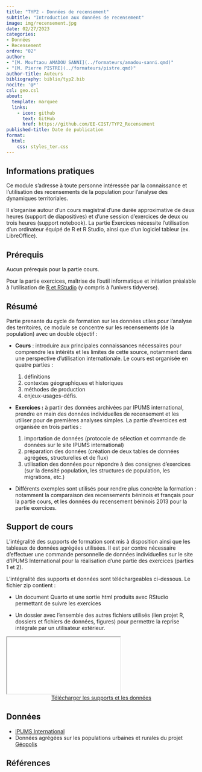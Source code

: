 ```yaml
---
title: "TYP2 - Données de recensement"
subtitle: "Introduction aux données de recensement"
image: img/recensement.jpg
date: 02/27/2023
categories: 
- Données
- Recensement
ordre: "02" 
author: 
- "[M. Mouftaou AMADOU SANNI](../formateurs/amadou-sanni.qmd)"
- "[M. Pierre PISTRE](../formateurs/pistre.qmd)"
author-title: Auteurs
bibliography: biblio/typ2.bib
nocite: '@*'
csl: geo.csl
about:
  template: marquee
  links:
    - icon: github
      text: GitHub
      href: https://github.com/EE-CIST/TYP2_Recensement
published-title: Date de publication 
format:
  html: 
    css: styles_ter.css
---
```


## <i class="bi bi-info-circle"></i> Informations pratiques

Ce module s'adresse à toute personne intéressée par la connaissance et l'utilisation des recensements de la population pour l'analyse des dynamiques territoriales.

Il s'organise autour d'un cours magistral d'une durée approximative de deux heures (support de diapositives) et d'une session d'exercices de deux ou trois heures (support notebook). La partie Exercices nécessite l'utilisation d'un ordinateur équipé de R et R Studio, ainsi que d'un logiciel tableur (ex. LibreOffice).

## <i class="bi bi-ui-checks-grid"></i> Prérequis

Aucun prérequis pour la partie cours.

Pour la partie exercices, maîtrise de l'outil informatique et initiation préalable à l'utilisation de [R et RStudio](out1_r.qmd) (y compris à l'univers tidyverse).

## <i class="bi bi-bookmark"></i> Résumé

Partie prenante du cycle de formation sur les données utiles pour l'analyse des territoires, ce module se concentre sur les recensements (de la population) avec un double objectif :

-   **Cours** : introduire aux principales connaissances nécessaires pour comprendre les intérêts et les limites de cette source, notamment dans une perspective d'utilisation internationale. Le cours est organisée en quatre parties :

    1.  définitions
    2.  contextes géographiques et historiques
    3.  méthodes de production
    4.  enjeux-usages-défis.

-   **Exercices :** à partir des données archivées par IPUMS international, prendre en main des données individuelles de recensement et les utiliser pour de premières analyses simples. La partie d'exercices est organisée en trois parties :

    1.  importation de données (protocole de sélection et commande de données sur le site IPUMS international)
    2.  préparation des données (création de deux tables de données agrégées, structurelles et de flux)
    3.  utilisation des données pour répondre à des consignes d'exercices (sur la densité population, les structures de population, les migrations, etc.)

-   Différents exemples sont utilisés pour rendre plus concrète la formation : notamment la comparaison des recensements béninois et français pour la partie cours, et les données du recensement béninois 2013 pour la partie exercices.

## <i class="bi bi-person-video3"></i> Support de cours

L'intégralité des supports de formation sont mis à disposition ainsi que les tableaux de données agrégées utilisées. Il est par contre nécessaire d'effectuer une commande personnelle de données individuelles sur le site d'IPUMS International pour la réalisation d'une partie des exercices (parties 1 et 2).

L'intégralité des supports et données sont téléchargeables ci-dessous. Le fichier zip contient :

-   Un document Quarto et une sortie html produits avec RStudio permettant de suivre les exercices

-   Un dossier avec l'ensemble des autres fichiers utilisés (lien projet R, dossiers et fichiers de données, figures) pour permettre la reprise intégrale par un utilisateur extérieur.

<object class="slide" data="../modules/support/typ2_rec.pdf" type="application/pdf">
<iframe class="slide" src="../modules/support/typ2_rec.pdf">

</iframe>
</object>


<center><a href="https://bit.ly/3WVpXRT" class="btn btn-warning" role="button" aria-disabled="true" target="_blank" rel="noopener noreferrer"><i class="bi bi-cloud-arrow-down"></i> Télécharger les supports et les données </a></center>

## <i class="bi bi-clipboard-data"></i> Données

-   [IPUMS International](https://international.ipums.org/international/)
-   Données agrégées sur les populations urbaines et rurales du projet [Géopolis](http://e-geopolis.org/)

## <i class="bi bi-file-earmark-text"></i> Références

::: {#refs}
:::
